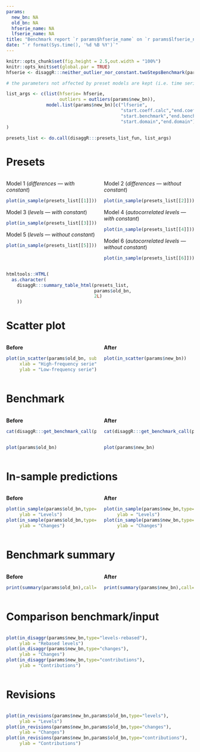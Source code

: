 ```yaml
---
params:
  new_bn: NA
  old_bn: NA
  hfserie_name: NA
  lfserie_name: NA
title: "Benchmark report `r params$hfserie_name` on `r params$lfserie_name`"
date: "`r format(Sys.time(), '%d %B %Y')`"
---
```


```r
knitr::opts_chunk$set(fig.height = 2.5,out.width = "100%")
knitr::opts_knit$set(global.par = TRUE)
hfserie <- disaggR:::neither_outlier_nor_constant.twoStepsBenchmark(params$new_bn)

# the parameters not affected by preset models are kept (i.e. time series, outliers and time boundaries)

list_args <- c(list(hfserie= hfserie,
                    outliers = outliers(params$new_bn)),  
               model.list(params$new_bn)[c("lfserie",
                                           "start.coeff.calc","end.coeff.calc",
                                           "start.benchmark","end.benchmark",
                                           "start.domain","end.domain")]
)

presets_list <- do.call(disaggR:::presets_list_fun, list_args)

```

# Presets

:::: {.columns}

::: {.column width="50%"}

Model 1 (*differences --- with constant*)

```r
plot(in_sample(presets_list[[1]]))
```

Model 3 (*levels --- with constant*)

```r
plot(in_sample(presets_list[[3]]))
```

Model 5 (*levels --- without constant*)

```r
plot(in_sample(presets_list[[5]]))
```

:::

::: {.column width="50%"}

Model 2 (*differences --- without constant*)

```r
plot(in_sample(presets_list[[2]]))
```

Model 4 (*autocorrelated levels --- with constant*)

```r
plot(in_sample(presets_list[[4]]))
```

Model 6 (*autocorrelated levels --- without constant*)

```r
plot(in_sample(presets_list[[6]]))
```

:::

::::

```r
htmltools::HTML(
  as.character(
    disaggR:::summary_table_html(presets_list,
                                 params$old_bn,
                                 2L)
    ))
```

# Scatter plot

:::: {.columns}

::: {.column width="50%"}

**Before**

```r
plot(in_scatter(params$old_bn, substract.outliers = TRUE),
     xlab = "High-frequency serie",
     ylab = "Low-frequency serie")
```

:::

::: {.column width="50%"}

**After**

```r
plot(in_scatter(params$new_bn))
```

:::

::::

# Benchmark

:::: {.columns}

::: {.column width="50%"}

**Before**

```r
cat(disaggR:::get_benchmark_call(params$old_bn,params$hfserie_name,params$lfserie_name))
```

:::


::: {.column width="50%"}

**After**

```r
cat(disaggR:::get_benchmark_call(params$new_bn,params$hfserie_name,params$lfserie_name))
```

:::

::::

:::: {.columns}

::: {.column width="50%"}

```r
plot(params$old_bn)
```

:::

::: {.column width="50%"}

```r
plot(params$new_bn)
```

:::

::::

# In-sample predictions

:::: {.columns}

::: {.column width="50%"}

**Before**

```r
plot(in_sample(params$old_bn,type="levels"),
     ylab = "Levels")
plot(in_sample(params$old_bn,type="changes"),
     ylab = "Changes")
```

:::

::: {.column width="50%"}

**After**

```r
plot(in_sample(params$new_bn,type="levels"),
     ylab = "Levels")
plot(in_sample(params$new_bn,type="changes"),
     ylab = "Changes")
```

:::

::::

# Benchmark summary

:::: {.columns}

::: {.column width="50%"}

**Before**

```r
print(summary(params$old_bn),call=FALSE)
```

:::

::: {.column width="50%"}

**After**

```r
print(summary(params$new_bn),call=FALSE)
```

:::

::::

# Comparison benchmark/input

:::: {.columns}

::: {.column width="100%"}

```r
plot(in_disaggr(params$new_bn,type="levels-rebased"),
     ylab = "Rebased levels")
plot(in_disaggr(params$new_bn,type="changes"),
     ylab = "Changes")
plot(in_disaggr(params$new_bn,type="contributions"),
     ylab = "Contributions")
```

:::

::::

# Revisions

:::: {.columns}

::: {.column width="100%"}

```r
plot(in_revisions(params$new_bn,params$old_bn,type="levels"),
     ylab = "Levels")
plot(in_revisions(params$new_bn,params$old_bn,type="changes"),
     ylab = "Changes")
plot(in_revisions(params$new_bn,params$old_bn,type="contributions"),
     ylab = "Contributions")
```

:::

::::